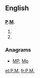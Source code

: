 ==English==
==={{initialism}}===
'''[[P]].[[M]].'''
# {{alternative spelling of|[[p.m.]]}}
# {{alternative spelling of|[[PM]]}}

===Anagrams===
* [[MP#English|MP]], [[Mp#English|Mp]]

[[et:P.M.]]
[[fr:P.M.]]